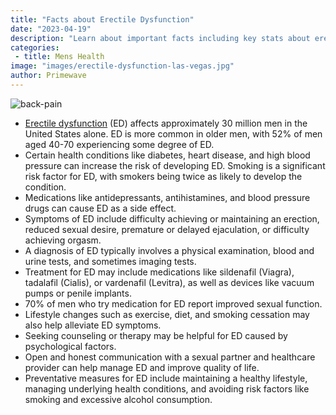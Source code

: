 ```yaml
---
title: "Facts about Erectile Dysfunction"
date: "2023-04-19"
description: "Learn about important facts including key stats about erectile dysfunction."
categories:
 - title: Mens Health
image: "images/erectile-dysfunction-las-vegas.jpg"
author: Primewave
---
```


![back-pain](/images/erectile-dysfunction-las-vegas.jpg)

- [Erectile dysfunction](/erectile-dysfunction-treatment-in-las-vegas) (ED) affects approximately 30 million men in the United States alone.
  ED is more common in older men, with 52% of men aged 40-70 experiencing some degree of ED.
- Certain health conditions like diabetes, heart disease, and high blood pressure can increase the risk of developing ED.
  Smoking is a significant risk factor for ED, with smokers being twice as likely to develop the condition.
- Medications like antidepressants, antihistamines, and blood pressure drugs can cause ED as a side effect.
- Symptoms of ED include difficulty achieving or maintaining an erection, reduced sexual desire, premature or delayed ejaculation, or difficulty achieving orgasm.
- A diagnosis of ED typically involves a physical examination, blood and urine tests, and sometimes imaging tests.
- Treatment for ED may include medications like sildenafil (Viagra), tadalafil (Cialis), or vardenafil (Levitra), as well as devices like vacuum pumps or penile implants.
- 70% of men who try medication for ED report improved sexual function.
- Lifestyle changes such as exercise, diet, and smoking cessation may also help alleviate ED symptoms.
- Seeking counseling or therapy may be helpful for ED caused by psychological factors.
- Open and honest communication with a sexual partner and healthcare provider can help manage ED and improve quality of life.
- Preventative measures for ED include maintaining a healthy lifestyle, managing underlying health conditions, and avoiding risk factors like smoking and excessive alcohol consumption.
